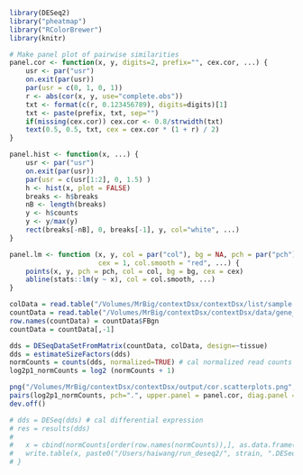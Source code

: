 ```r
library(DESeq2)
library("pheatmap")
library("RColorBrewer")
library(knitr)
```

``` r
# Make panel plot of pairwise similarities
panel.cor <- function(x, y, digits=2, prefix="", cex.cor, ...) {
    usr <- par("usr")
    on.exit(par(usr))
    par(usr = c(0, 1, 0, 1))
    r <- abs(cor(x, y, use="complete.obs"))
    txt <- format(c(r, 0.123456789), digits=digits)[1]
    txt <- paste(prefix, txt, sep="")
    if(missing(cex.cor)) cex.cor <- 0.8/strwidth(txt)
    text(0.5, 0.5, txt, cex = cex.cor * (1 + r) / 2)
}

panel.hist <- function(x, ...) {
    usr <- par("usr")
    on.exit(par(usr))
    par(usr = c(usr[1:2], 0, 1.5) )
    h <- hist(x, plot = FALSE)
    breaks <- h$breaks
    nB <- length(breaks)
    y <- h$counts
    y <- y/max(y)
    rect(breaks[-nB], 0, breaks[-1], y, col="white", ...)
}

panel.lm <- function (x, y, col = par("col"), bg = NA, pch = par("pch"),
                      cex = 1, col.smooth = "red", ...) {
    points(x, y, pch = pch, col = col, bg = bg, cex = cex)
    abline(stats::lm(y ~ x), col = col.smooth, ...)
}

```

```r
colData = read.table("/Volumes/MrBig/contextDsx/contextDsx/list/sample.design", header=TRUE, sep='\t', row.names='sample_id')
countData = read.table("/Volumes/MrBig/contextDsx/contextDsx/data/gene_level_read_matrix.txt", header=TRUE, sep='\t')
row.names(countData) = countData$FBgn
countData = countData[,-1]

```


```r
dds = DESeqDataSetFromMatrix(countData, colData, design=~tissue)
dds = estimateSizeFactors(dds)
normCounts = counts(dds, normalized=TRUE) # cal normalized read counts
log2p1_normCounts = log2 (normCounts + 1)

```


```r
png("/Volumes/MrBig/contextDsx/contextDsx/output/cor.scatterplots.png",width=4000,height=4000)
pairs(log2p1_normCounts, pch=".", upper.panel = panel.cor, diag.panel = panel.hist, lower.panel = panel.lm)
dev.off()

```


```r
# dds = DESeq(dds) # cal differential expression
# res = results(dds)
#   
#   x = cbind(normCounts[order(row.names(normCounts)),], as.data.frame(res[order(row.names(res)),]))
#   write.table(x, paste0("/Users/haiwang/run_deseq2/", strain, ".DESeq2.result.txt"), sep="\t", quote=FALSE)
# }
```